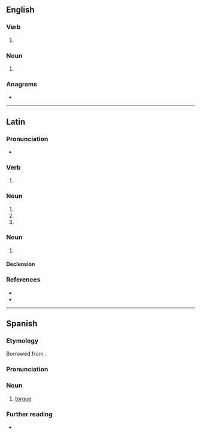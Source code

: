 ==English==

===Verb===
{{head|en|verb form}}

# {{en-third-person singular of|torque}}

===Noun===
{{head|en|noun form}}

# {{plural of|en|torque}}

===Anagrams===
* {{anagrams|en|a=eoqrstu|questor|quoters|roquets}}

----

==Latin==

===Pronunciation===
* {{la-IPA|torquēs}}

===Verb===
{{la-verb-form|torquēs}}

# {{inflection of|la|torqueō||2|s|pres|actv|indc}}

===Noun===
{{la-noun-form|torquēs}}

# {{inflection of|la|torquis||nom|p}}
# {{inflection of|la|torquis||acc|p}}
# {{inflection of|la|torquis||voc|p}}

===Noun===
{{la-noun|torquēs<3.acc-em-im.abl-e-i>|g=f}}

# {{alternative form of|la|torquis}}

====Declension====
{{la-ndecl|torquēs<3.acc-em-im.abl-e-i>}}

===References===
* {{R:Peck}}
* {{R:Smith's Antiquities}}

----

==Spanish==
{{wikipedia|lang=es}}

===Etymology===
Borrowed from {{bor|es|la|torques}}.

===Pronunciation===
{{es-IPA}}

===Noun===
{{es-noun|f}}

# [[torque]] {{gloss|a [[collar]] often made of metal and worn by various European peoples in ancient times}}

===Further reading===
* {{R:DRAE}}
